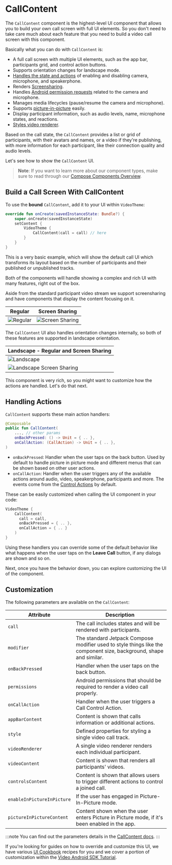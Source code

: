 # CallContent

The `CallContent` component is the highest-level UI component that allows you to build your own call screen with full UI elements. So you don't need to take care much about each feature that you need to build a video call screen with this component.

Basically what you can do with `CallContent` is:

- A full call screen with multiple UI elements, such as the app bar, participants grid, and control action buttons.
- Supports orientation changes for landscape mode.
- [Handles the state and actions](03-call-controls.mdx) of enabling and disabling camera, microphone, and speakerphone.
- Renders [Screensharing](05-screen-share-content.mdx).
- Handles [Android permission requests](../../05-ui-cookbook/08-permission-requests.mdx) related to the camera and microphone.
- Manages media lifecycles (pause/resume the camera and microphone).
- Supports [picture-in-picture](../../06-advanced/03-enable-picture-in-picture.mdx) easily.
- Display participant information, such as audio levels, name, microphone states, and reactions.
- [Styles video renderer](../../05-ui-cookbook/04-video-renderer.mdx).

Based on the call state, the `CallContent` provides a list or grid of participants, with their avatars and names, or a video if they're publishing, with more information for each participant, like their connection quality and audio levels.

Let's see how to show the `CallContent` UI.

> **Note**: If you want to learn more about our component types, make sure to read through our [Compose Components Overview](../01-overview.mdx).

## Build a Call Screen With CallContent

To use the **bound** `CallContent`, add it to your UI within `VideoTheme`:

```kotlin
override fun onCreate(savedInstanceState: Bundle?) {
    super.onCreate(savedInstanceState)
    setContent {
        VideoTheme {
            CallContent(call = call) // here
        }
    }
}
```

This is a very basic example, which will show the default call UI which transforms its layout based on the number of participants and their published or unpublished tracks.

Both of the components will handle showing a complex and rich UI with many features, right out of the box.

Aside from the standard participant video stream we support screensharing and have components that display the content focusing on it.

| Regular | Screen Sharing                                               |
| ------- | ------------------------------------------------------------ |
| ![Regular](../../assets/compose_call_content_regular.png) | ![Screen Sharing](../../assets/compose_screensharing.png) |

The `CallContent` UI also handles orientation changes internally, so both of these features are supported in landscape orientation.

| Landscape - Regular and Screen Sharing                       |
| ------------------------------------------------------------ |
| ![Landscape](../../assets/compose_call_landscape.png) |
| ![Landscape Screen Sharing](../../assets/compose_screensharing_landscape.png) |

This component is very rich, so you might want to customize how the actions are handled. Let's do that next.

## Handling Actions

`CallContent` supports these main action handlers:

```kotlin
@Composable
public fun CallContent(
    ..., // other params
    onBackPressed: () -> Unit = { .. },
    onCallAction: (CallAction) -> Unit = { .. },
)
```

* `onBackPressed`: Handler when the user taps on the back button. Used by default to handle picture in picture mode and different menus that can be shown based on other user actions.
* `onCallAction`: Handler when the user triggers any of the available actions around audio, video, speakerphone, participants and more. The events come from the [Control Actions](03-call-controls.mdx) by default.

These can be easily customized when calling the UI component in your code:

```kotlin
VideoTheme {
    CallContent(
      call = call,
      onBackPressed = { .. },
      onCallAction = { .. }
    )
}
```

Using these handlers you can override some of the default behavior like what happens when the user taps on the **Leave Call** button, if any dialogs are shown and so on.

Next, once you have the behavior down, you can explore customizing the UI of the component.

## Customization

The following parameters are available on the `CallContent`:

| Attribute | Description |
| --- | --- |
| `call` | The call includes states and will be rendered with participants. |
| `modifier` | The standard Jetpack Compose modifier used to style things like the component size, background, shape and similar. |
| `onBackPressed` | Handler when the user taps on the back button. |
| `permissions` | Android permissions that should be required to render a video call properly. |
| `onCallAction` | Handler when the user triggers a Call Control Action. |
| `appBarContent` | Content is shown that calls information or additional actions. |
| `style` | Defined properties for styling a single video call track. |
| `videoRenderer` | A single video renderer renders each individual participant. |
| `videoContent` | Content is shown that renders all participants' videos. |
| `controlsContent` | Content is shown that allows users to trigger different actions to control a joined call. |
| `enableInPictureInPicture` | If the user has engaged in Picture-In-Picture mode. |
| `pictureInPictureContent` | Content shown when the user enters Picture in Picture mode, if it's been enabled in the app. |

:::note
You can find out the parameters details in the [CallContent docs](https://getstream.github.io/stream-video-android/stream-video-android-ui-compose/io.getstream.video.android.compose.ui.components.call.activecall/-call-content.html).
:::

If you're looking for guides on how to override and customize this UI, we have various [UI Cookbook](../../05-ui-cookbook/01-overview.mdx) recipes for you and we cover a portion of customization within the [Video Android SDK Tutorial](https://getstream.io/video/sdk/android/tutorial/video-calling/).
